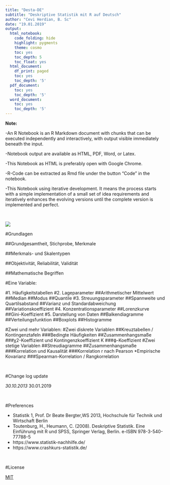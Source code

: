 ```yaml
---
title: "Desta-DE"
subtitle: "Deskriptive Statistik mit R auf Deutsch"
author: "Cevi Herdian, B. Sc"
date: "19.01.2019"
output:
  html_notebook:
    code_folding: hide
    highlight: pygments
    theme: cosmo
    toc: yes
    toc_depth: 5
    toc_float: yes
  html_document:
    df_print: paged
    toc: yes
    toc_depth: '5'
  pdf_document:
    toc: yes
    toc_depth: '5'
  word_document:
    toc: yes
    toc_depth: '5'
---
```



**Note:**

-An R Notebook is an R Markdown document with chunks that can be executed independently and interactively, with output visible immediately beneath the input.

-Notebook output are available as HTML, PDF, Word, or Latex. 

-This Notebook as HTML is preferably open with Google Chrome.

-R-Code can be extracted as Rmd file under the button "Code" in the notebook.

-This Notebook using iterative development. It means the process starts with a simple implementation of a small set of idea requirements and iteratively enhances the evolving versions until the complete version is implemented and perfect.

<Br>

![](1.png)

#Grundlagen

##Grundgesamtheit, Stichprobe, Merkmale

##Merkmals- und Skalentypen

##Objektivität, Reliabilität, Validität

##Mathematische Begriffen

#Eine Variable:

#1. Häufigkeitstabellen
#2. Lageparameter
##Arithmetischer Mittelwert
##Median
##Modus
##Quantile
#3. Streuungsparameter
##Spannweite und Quartilsabstand
##Varianz und Standardabweichung
##Variationskoeffizient
#4. Konzentrationsparameter
##Lorenzkurve
##Gini-Koeffizient
#5. Darstellung von Daten
##Balkendiagramme
##Verteilungsfunktion
##Boxplots
##Histogramme


#Zwei und mehr Variablen:
#Zwei diskrete Variablen
##Kreuztabellen / Kontingenztafeln
###Bedingte Häufigkeiten
##Zusammenhangsmaße
###χ2-Koeffizient und Kontingenzkoeffizient K
###ϕ-Koeffizient
#Zwei stetige Variablen
##Streudiagramme
##Zusammenhangsmaße
###Korrelation und Kausalität
###Korrelation r nach Pearson
 *Empirische Kovarianz
###Spearman-Korrelation / Rangkorrelation


<Br>

#Change log update

*30.10.2013
*30.01.2019

<Br>

#Preferences

* Statistik 1, Prof. Dr Beate Bergter,WS 2013, Hochschule für Technik und Wirtschaft Berlin
* Toutenburg, H., Heumann, C. (2008). Deskriptive Statistik. Eine Einführung mit R und SPSS, Springer Verlag, Berlin. e-ISBN 978-3-540-77788-5 
* https://www.statistik-nachhilfe.de/
* https://www.crashkurs-statistik.de/

<Br>

#License

[MIT](https://opensource.org/licenses/MIT)